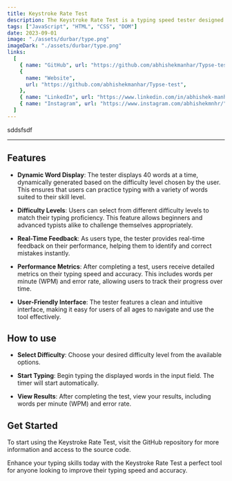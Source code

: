 ```yaml
---
title: Keystroke Rate Test
description: The Keystroke Rate Test is a typing speed tester designed to help users improve their typing speed and accuracy. This tool is built using HTML5, CSS, DOM, and JavaScript to create an engaging and user-friendly experience.
tags: ["JavaScript", "HTML", "CSS", "DOM"]
date: 2023-09-01
image: "./assets/durbar/type.png"
imageDark: "./assets/durbar/type.png"
links:
  [
    { name: "GitHub", url: "https://github.com/abhishekmanhar/Typse-test" },
    {
      name: "Website",
      url: "https://github.com/abhishekmanhar/Typse-test",
    },
    { name: "LinkedIn", url: "https://www.linkedin.com/in/abhishek-manhar-developer/" },
    { name: "Instagram", url: "https://www.instagram.com/abhishekmnhr/" },
  ]
---
```


<Callout>
  sddsfsdf
</Callout>

---

## Features

- **Dynamic Word Display**: The tester displays 40 words at a time, dynamically generated based on the difficulty level chosen by the user. This ensures that users can practice typing with a variety of words suited to their skill level.

- **Difficulty Levels**: Users can select from different difficulty levels to match their typing proficiency. This feature allows beginners and advanced typists alike to challenge themselves appropriately.

- **Real-Time Feedback**: As users type, the tester provides real-time feedback on their performance, helping them to identify and correct mistakes instantly.

- **Performance Metrics**: After completing a test, users receive detailed metrics on their typing speed and accuracy. This includes words per minute (WPM) and error rate, allowing users to track their progress over time.

- **User-Friendly Interface**: The tester features a clean and intuitive interface, making it easy for users of all ages to navigate and use the tool effectively.



## How to use

- **Select Difficulty**: Choose your desired difficulty level from the available options.

- **Start Typing**: Begin typing the displayed words in the input field. The timer will start automatically.

- **View Results**: After completing the test, view your results, including words per minute (WPM) and error rate.
## Get Started

To start using the Keystroke Rate Test, visit the GitHub repository for more information and access to the source code.

Enhance your typing skills today with the Keystroke Rate Test a perfect tool for anyone looking to improve their typing speed and accuracy.